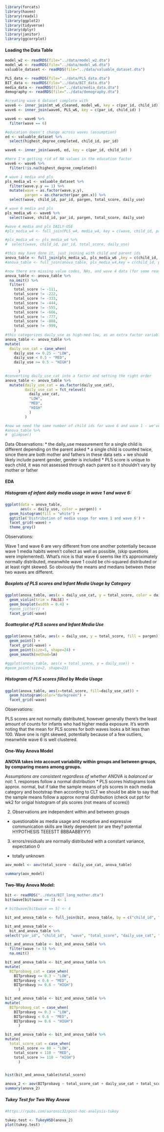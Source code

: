 ```r
library(forcats)
library(haven)
library(readxl)
library(ggplot2)
library(tidyverse)
library(dplyr)
library(janitor)
library(ggcorrplot)
```

#### Loading the Data Table

```r
model_w2 <- readRDS(file="../data/model_w2.dta")
model_w6 <- readRDS(file="../data/model_w6.dta")
valuable_dataset <- readRDS(file="../data/valuable_dataset.dta")
```

```r
PLS_data <- readRDS(file="../data/PLS_data.dta")
BIT_data <- readRDS(file="../data/BIT_data.dta")
media_data <- readRDS(file="../data/media_data.dta")
demography <- readRDS(file="../data/demography.dta")
```

```r
#creating wave 6 dataset complete with 
wave6 <- inner_join(mt_w6_cleaned, model_w6, key = c(par_id, child_id))
wave6 <- inner_join(wave6, PLS_w6, key = c(par_id, child_id) )

wave6 <- wave6 %>% 
  filter(wave == 6)

```

```r
#education doesn't change across waves (assumption)
ed <- valuable_dataset %>% 
  select(highest_degree_completed, child_id, par_id)

wave6 <- inner_join(wave6, ed, key = c(par_id, child_id) )

#here I'm getting rid of NA values in the education factor
wave6 <- wave6 %>% 
  filter(!is.na(highest_degree_completed))
```

```r
# wave 1 media and pls 
pls_media_w1 <- valuable_dataset %>% 
  filter(wave.y.y == 1) %>% 
  mutate(wave = as.factor(wave.y.y),
         pargen = as.character(par_gen.x)) %>% 
  select(wave, child_id, par_id, pargen, total_score, daily_use) 

# wave 6 media and pls 
pls_media_w6 <- wave6 %>% 
  select(wave, child_id, par_id, pargen, total_score, daily_use)

#wave 4 media and pls DAILY-USE
#pls_media_w4 <- full_join(PLS_w4, media_w4, key = c(wave, child_id, par_id))

#pls_media_w4 <- pls_media_w4 %>% 
#  select(wave, child_id, par_id, total_score, daily_use)

#this may have done it, just joining with child and parent ids
anova_table <- full_join(pls_media_w1, pls_media_w6 ,key = c(child_id, par_id))
#anova_table <- full_join(anova_table, pls_media_w4,key = c(child_id, par_id))

#now there are missing value codes, NAs, and wave 4 data (for some reason??), I need to get rid of:
anova_table <- anova_table %>% 
  na.omit() %>% 
  filter( 
    total_score != -111,
    total_score != -222,
    total_score != -333,
    total_score != -444,
    total_score != -555,
    total_score != -666,
    total_score != -777,
    total_score != -888,
    total_score != -999,
    )
#this categorizes daily_use as high-med-low, as an extra factor variable
anova_table <- anova_table %>% 
mutate(
  daily_use_cat = case_when(
    daily_use <= 0.25 ~ "LOW",
    daily_use < 0.5 ~ "MED",
    daily_use >= 0.5 ~ "HIGH")
  
      )
#converting daily_use_cat into a factor and setting the right order
anova_table <- anova_table %>% 
  mutate(daily_use_cat = as.factor(daily_use_cat),
         daily_use_cat = fct_relevel(
           daily_use_cat, 
           "LOW", 
           "MED", 
           "HIGH"
           )
         )

#now we need the same number of child ids for wave 6 and wave 1 - we've paused about this
#anova_table %>% 
#  glimpse()
```

Data Observations:
* the daily_use measurement for a single child is different depending on the parent asked
* a single child is counted twice, since there are both mother and fathers in these data sets
  + we should likely include parent gender, gender is included
* PLS score is unique to each child, it was not assessed through each parent so it shouldn't vary by mother or father
  
#### EDA

##### Histogram of infant daily media usage in wave 1 and wave 6:

```r
ggplot(data = anova_table,
       aes(x = daily_use, color = pargen)) +
  geom_histogram(fill = "white") +
  ggtitle('Distribution of media usage for wave 1 and wave 6') +
  facet_grid(~wave) +
  theme_grey()
```
Observations:

Wave 1 and wave 6 are very different from one another potentially because wave 1 media habits weren't collect as well as possible, (skip questions were implemented). What's nice is that wave 6 seems like it's approximately normally distributed, meanwhile wave 1 could be chi-squared distributed or  at least right skewed. So obviously the means and medians between these two waves are different.


##### Boxplots of PLS scores and Infant Media Usage by Category

```r
ggplot(anova_table, aes(x = daily_use_cat, y = total_score, color = daily_use_cat)) +
  geom_violin(trim = FALSE) +
  geom_boxplot(width = 0.4) +
  #geom_jitter() +
  facet_grid(~wave)
```

##### Scatterplot of PLS scores and Infant Media Use 
```r
ggplot(anova_table, aes(x = daily_use, y = total_score, fill = pargen)) +
  geom_point() +
  facet_grid(~wave) +
  geom_point(size=5, shape=24) +
  geom_smooth(method=lm)

#ggplot(anova_table, aes(x = total_score, y = daily_use)) +
#geom_point(size=2, shape=23)
```
##### Histogram of PLS scores filled by Media Usage

```r
ggplot(anova_table, aes(x=total_score, fill=daily_use_cat)) + 
  geom_histogram(color="darkgreen") +
  facet_grid(~wave)

```
Observations:

PLS scores are not normally distributed, however generally there's the least amount of counts for infants who had higher media exposure. It's worth noting that the mean for PLS scores for both waves looks a bit less than 100. Wave one is right skewed, potentially because of a few outliers, meanwhile wave 6 is well clustered.

#### One-Way Anova Model

__ANOVA takes into account variability within groups and between groups, by comparing means among groups.__

_Assumptions are consistent regardless of whether ANOVA is balanced or not:_
1. responses follow a normal distribution 
  * PLS scores histograms look approx. normal, but if take the sample means of pls scores in each media category and bootstrap then according to CLT we should be able to say that the sample means follow a approx normal distribution (check out ppt for wk2 for origial histogram of pls scores (not means of scores))

2. Observations are independent within and between groups
  * questionable as media usage and receptive and expressive communication skills are likely dependent (or are they? potential HYPOTHESIS TEEESTT BBBAABBYYY) 

3. errors/residuals are normally distributed with a constant variance, expectation 0
  * totally unknown

```r
aov_model <- aov(total_score ~ daily_use_cat, anova_table)

summary(aov_model)
```


#### Two-Way Anova Model:

```r
bit <- readRDS("../data/BIT_long_mother.dta")
bit$wave[bit$wave == 2] <- 1

# bit$wave[bit$wave == 5] <- 4
```


```r
bit_and_anova_table <- full_join(bit, anova_table, by = c("child_id", "par_id", "wave"))

bit_and_anova_table <- 
  bit_and_anova_table %>% 
select("par_id", "child_id",  "wave", "total_score", "daily_use_cat", "BITprobavg")

bit_and_anova_table <- bit_and_anova_table %>% 
  filter(wave != 5) %>% 
  na.omit()

bit_and_anova_table <- bit_and_anova_table %>% 
mutate(
  BITprobavg_cat = case_when(
    BITprobavg <= 0.3 ~ "LOW",
    BITprobavg < 0.6 ~ "MED",
    BITprobavg >= 0.6 ~ "HIGH")
      )

bit_and_anova_table <- bit_and_anova_table %>% 
mutate(
  BITprobavg_cat = case_when(
    BITprobavg <= 0.3 ~ "LOW",
    BITprobavg < 0.6 ~ "MED",
    BITprobavg >= 0.6 ~ "HIGH")
      )

bit_and_anova_table <- bit_and_anova_table %>% 
mutate(
  total_score_cat = case_when(
    total_score <= 80 ~ "LOW",
    total_score < 110 ~ "MED",
    total_score >= 110 ~ "HIGH")
      )


hist(bit_and_anova_table$total_score)

anova_2 <- aov(BITprobavg ~ total_score_cat + daily_use_cat + total_score_cat:daily_use_cat, data = bit_and_anova_table)
summary(anova_2)
```
##### Tukey Test for Two Way Anova
```r
#https://rpubs.com/aaronsc32/post-hoc-analysis-tukey

tukey.test <- TukeyHSD(anova_2)
plot(tukey.test)
```

